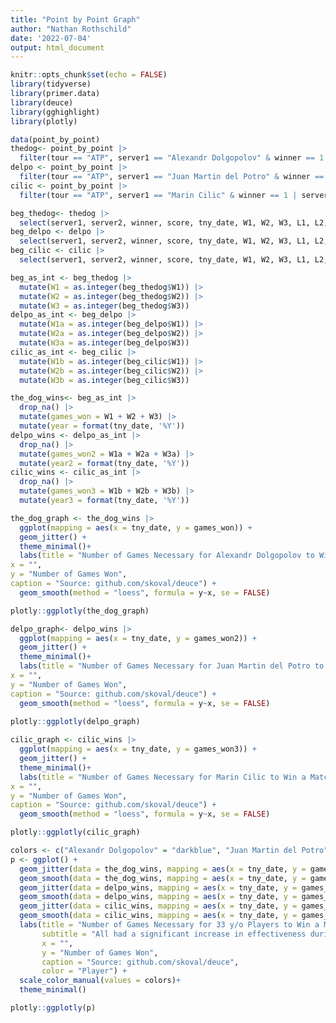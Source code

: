 ```yaml
---
title: "Point by Point Graph"
author: "Nathan Rothschild"
date: '2022-07-04'
output: html_document
---
```


```r
knitr::opts_chunk$set(echo = FALSE)
library(tidyverse)
library(primer.data)
library(deuce)
library(gghighlight)
library(plotly)
```

```r
data(point_by_point)
thedog<- point_by_point |> 
  filter(tour == "ATP", server1 == "Alexandr Dolgopolov" & winner == 1 | server2 == "Alexandr Dolgopolov" & winner == 2, draw == "Main")
delpo <- point_by_point |> 
  filter(tour == "ATP", server1 == "Juan Martin del Potro" & winner == 1 | server2 == "Juan Martin del Potro" & winner == 2, draw == "Main")
cilic <- point_by_point |> 
  filter(tour == "ATP", server1 == "Marin Cilic" & winner == 1 | server2 == "Marin Cilic" & winner == 2, draw == "Main")
```

```r
beg_thedog<- thedog |> 
  select(server1, server2, winner, score, tny_date, W1, W2, W3, L1, L2, L3)
beg_delpo <- delpo |> 
  select(server1, server2, winner, score, tny_date, W1, W2, W3, L1, L2, L3)
beg_cilic <- cilic |> 
  select(server1, server2, winner, score, tny_date, W1, W2, W3, L1, L2, L3)
```

```r
beg_as_int <- beg_thedog |> 
  mutate(W1 = as.integer(beg_thedog$W1)) |> 
  mutate(W2 = as.integer(beg_thedog$W2)) |> 
  mutate(W3 = as.integer(beg_thedog$W3))
delpo_as_int <- beg_delpo |> 
  mutate(W1a = as.integer(beg_delpo$W1)) |> 
  mutate(W2a = as.integer(beg_delpo$W2)) |> 
  mutate(W3a = as.integer(beg_delpo$W3))
cilic_as_int <- beg_cilic |> 
  mutate(W1b = as.integer(beg_cilic$W1)) |> 
  mutate(W2b = as.integer(beg_cilic$W2)) |> 
  mutate(W3b = as.integer(beg_cilic$W3))
```
```r
the_dog_wins<- beg_as_int |> 
  drop_na() |> 
  mutate(games_won = W1 + W2 + W3) |> 
  mutate(year = format(tny_date, '%Y'))
delpo_wins <- delpo_as_int |> 
  drop_na() |> 
  mutate(games_won2 = W1a + W2a + W3a) |> 
  mutate(year2 = format(tny_date, '%Y'))
cilic_wins <- cilic_as_int |> 
  drop_na() |> 
  mutate(games_won3 = W1b + W2b + W3b) |> 
  mutate(year3 = format(tny_date, '%Y'))
```

```r
the_dog_graph <- the_dog_wins |> 
  ggplot(mapping = aes(x = tny_date, y = games_won)) + 
  geom_jitter() +
  theme_minimal()+
  labs(title = "Number of Games Necessary for Alexandr Dolgopolov to Win a Match", subtitle = "He needed to win the fewest number of games in 2012",
x = "",
y = "Number of Games Won",
caption = "Source: github.com/skoval/deuce") + 
  geom_smooth(method = "loess", formula = y~x, se = FALSE)

plotly::ggplotly(the_dog_graph)
```
```r
delpo_graph<- delpo_wins |> 
  ggplot(mapping = aes(x = tny_date, y = games_won2)) + 
  geom_jitter() +
  theme_minimal()+
  labs(title = "Number of Games Necessary for Juan Martin del Potro to Win a Match", subtitle = "He needed to win the fewest number of games in the middle of his career",
x = "",
y = "Number of Games Won",
caption = "Source: github.com/skoval/deuce") + 
  geom_smooth(method = "loess", formula = y~x, se = FALSE)
  
plotly::ggplotly(delpo_graph)
```

```r
cilic_graph <- cilic_wins |> 
  ggplot(mapping = aes(x = tny_date, y = games_won3)) + 
  geom_jitter() +
  theme_minimal()+
  labs(title = "Number of Games Necessary for Marin Cilic to Win a Match", subtitle = "He needed to win the fewest number of games in 2012",
x = "",
y = "Number of Games Won",
caption = "Source: github.com/skoval/deuce") + 
  geom_smooth(method = "loess", formula = y~x, se = FALSE)

plotly::ggplotly(cilic_graph)
```

```r
colors <- c("Alexandr Dolgopolov" = "darkblue", "Juan Martin del Potro" = "skyblue", "Marin Cilic" = "forestgreen")
p <- ggplot() + 
  geom_jitter(data = the_dog_wins, mapping = aes(x = tny_date, y = games_won, color = "Alexandr Dolgopolov")) + 
  geom_smooth(data = the_dog_wins, mapping = aes(x = tny_date, y = games_won, color = "Alexandr Dolgopolov"), method = "loess", formula = y~x, se = FALSE) +
  geom_jitter(data = delpo_wins, mapping = aes(x = tny_date, y = games_won2, color = "Juan Martin del Potro")) + 
  geom_smooth(data = delpo_wins, mapping = aes(x = tny_date, y = games_won2, color = "Juan Martin del Potro"), method = "loess", formula = y~x, se = FALSE) +
  geom_jitter(data = cilic_wins, mapping = aes(x = tny_date, y = games_won3, color = "Marin Cilic")) + 
  geom_smooth(data = cilic_wins, mapping = aes(x = tny_date, y = games_won3, color = "Marin Cilic"), method = "loess", formula = y~x, se = FALSE) +
  labs(title = "Number of Games Necessary for 33 y/o Players to Win a Match",
       subtitle = "All had a significant increase in effectiveness during 2016",
       x = "",
       y = "Number of Games Won",
       caption = "Source: github.com/skoval/deuce",
       color = "Player") + 
  scale_color_manual(values = colors)+
  theme_minimal()

plotly::ggplotly(p)
```




